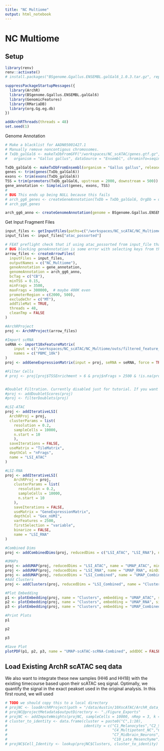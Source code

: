 ```yaml
---
title: "NC Multiome"
output: html_notebook
---
```


# NC Multiome

## Setup

```r
library(renv)
renv::activate()
# install.packages("BSgenome.Ggallus.ENSEMBL.galGal6_1.0.3.tar.gz", repos = NULL)

suppressPackageStartupMessages({
  library(ArchR)
  library(BSgenome.Ggallus.ENSEMBL.galGal6)
  library(GenomicFeatures)
  library(RMariaDB)
  library(org.Gg.eg.db)
})

addArchRThreads(threads = 48)
set.seed(1)
```

Genome Annotation

```r
# Make a blacklist for AADN05001427.1
# Manually remove noncontigous chromosomes.
# TxDb_galGal6 <- makeTxDbFromGFF("/workspaces/NC_scATAC/genes.gtf.gz",
#   organism = "Gallus gallus", dataSource = "Ensembl", chrominfo=seqinfo(BSgenome.Ggallus.ENSEMBL.galGal6))

TxDb_galGal6 <- makeTxDbFromEnsembl(organism = "Gallus gallus", release = 106)
genes <- trim(genes(TxDb_galGal6))
exons <- trim(exons(TxDb_galGal6))
TSS = trim(promoters(TxDb_galGal6, upstream = 2000, downstream = 500))
gene_annotation <- SimpleList(genes, exons, TSS)
# 
# BUG This ends up being NULL because this fails
# arch_gg6_genes <- createGeneAnnotation(TxDb = TxDb_galGal6, OrgDb = org.Gg.eg.db, annoStyle = "ENSEMBL")
# arch_gg6_genes

arch_gg6_anno <- createGenomeAnnotation(genome = BSgenome.Ggallus.ENSEMBL.galGal6, filterChr = "MT")
```

Get Input Fragment Files

```r
input_files <- getInputFiles(paths=c("/workspaces/NC_scATAC/NC_Multiome/outs/"))
input_files <- input_files["atac_possorted"]

# FEAT preflight check that if using atac_possorted from input_file that bcTag is not NULL
# BUG blocking geneAnnotation is some error with selecting keys from the GeneAnnotation in createGenomeAnnotation
arrow_files <- createArrowFiles(
  inputFiles = input_files,
  outputNames = c("NC_Multiome"),
  geneAnnotation = gene_annotation,
  genomeAnnotation = arch_gg6_anno,
  bcTag = c("CB"),
  minTSS = 0.15,
  minFrags = 3500,
  maxFrags = 300000,  # maybe 400K even
  promoterRegion = c(2000, 500),
  excludeChr = c("MT"),
  addTileMat = TRUE,
  threads = 48,
  cleanTmp = FALSE
)

#ArchRProject
proj <- ArchRProject(arrow_files)
```

```r
#Import scRNA
seRNA <- import10xFeatureMatrix(
    input = c("/workspaces/NC_scATAC/NC_Multiome/outs/filtered_feature_bc_matrix.h5"),
    names = c("PBMC_10k")
)
proj <- addGeneExpressionMatrix(input = proj, seRNA = seRNA, force = TRUE)

#Filter Cells
# proj <- proj[proj$TSSEnrichment > 6 & proj$nFrags > 2500 & !is.na(proj$Gex_nUMI)]


#Doublet Filtration. Currently disabled just for tutorial. If you want to filter doublets uncomment below.
#proj <- addDoubletScores(proj)
#proj <- filterDoublets(proj)
```

```r
#LSI-ATAC
proj <- addIterativeLSI(
  ArchRProj = proj,
  clusterParams = list(
    resolution = 0.2,
    sampleCells = 10000,
    n.start = 10
    ),
  saveIterations = FALSE,
  useMatrix = "TileMatrix",
  depthCol = "nFrags",
  name = "LSI_ATAC"
)

#LSI-RNA
proj <- addIterativeLSI(
    ArchRProj = proj, 
    clusterParams = list(
      resolution = 0.2, 
      sampleCells = 10000,
      n.start = 10
    ),
    saveIterations = FALSE,
    useMatrix = "GeneExpressionMatrix", 
    depthCol = "Gex_nUMI",
    varFeatures = 2500,
    firstSelection = "variable",
    binarize = FALSE,
    name = "LSI_RNA"
)

#Combined Dims
proj <- addCombinedDims(proj, reducedDims = c("LSI_ATAC", "LSI_RNA"), name =  "LSI_Combined")

#UMAPs
proj <- addUMAP(proj, reducedDims = "LSI_ATAC", name = "UMAP_ATAC", minDist = 0.8, force = TRUE)
proj <- addUMAP(proj, reducedDims = "LSI_RNA", name = "UMAP_RNA", minDist = 0.8, force = TRUE)
proj <- addUMAP(proj, reducedDims = "LSI_Combined", name = "UMAP_Combined", minDist = 0.8, force = TRUE)
#Add Clusters
proj <- addClusters(proj, reducedDims = "LSI_Combined", name = "Clusters", resolution = 0.4, force = TRUE)

#Plot Embedding
p1 <- plotEmbedding(proj, name = "Clusters", embedding = "UMAP_ATAC", size = 1.5, labelAsFactors=F, labelMeans=F)
p2 <- plotEmbedding(proj, name = "Clusters", embedding = "UMAP_RNA", size = 1.5, labelAsFactors=F, labelMeans=F)
p3 <- plotEmbedding(proj, name = "Clusters", embedding = "UMAP_Combined", size = 1.5, labelAsFactors=F, labelMeans=F)

#Print Plots
p1
```

```r
p2
```

```r
p3
```

```r
#Save Plot
plotPDF(p1, p2, p3, name = "UMAP-scATAC-scRNA-Combined", addDOC = FALSE)
```


## Load Existing ArchR scATAC seq data

We also want to integrate these new samples (HH6 and HH18) with the existing timecourse based upon their scATAC seq signal.
Optimally, we quantify the signal in the exact peakset used in the original analysis. In this first round, we will used



```r
# TODO we should copy this to a local directory
# projNC <- loadArchRProject(path = "/data/Austin/10XscATAC/ArchR_data_final_thesis/")
# projNC@projectMetadata$outputDirectory <- "./Figure_Exports"
# projNC <- addImputeWeights(projNC, sampleCells = 10000, nRep = 3, k = 20)
# cluster_to_identity <- data.frame(cluster = paste0("C",1:10),
#                                   identity = c("C1_Melanocytes","C2_Sensory_Glia","C3_Int_Mesenchyme",
#                                                "C4_Multipotent_NC","C5_Hindbrain_Neurons","C6_Somatosensory_Neurons",
#                                                "C7_Midbrain_Neurons","C8_Early_Mesenchyme","C9_Sensory_Neurons",
#                                                "C10_Late_Mesenchyme"))
# projNC$Cell_Identity <- lookup(projNC$Clusters, cluster_to_identity)
```